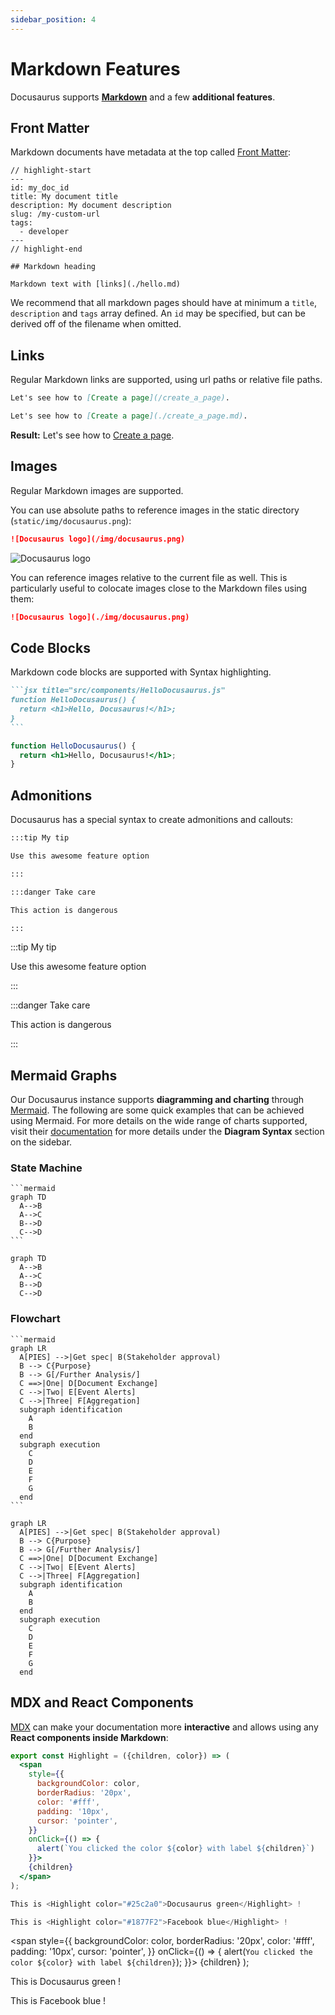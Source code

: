 ```yaml
---
sidebar_position: 4
---
```


# Markdown Features

Docusaurus supports **[Markdown](https://daringfireball.net/projects/markdown/syntax)** and a few **additional
features**.

## Front Matter

Markdown documents have metadata at the top called [Front Matter](https://jekyllrb.com/docs/front-matter/):

```text title="my-doc.md"
// highlight-start
---
id: my_doc_id
title: My document title
description: My document description
slug: /my-custom-url
tags:
  - developer
---
// highlight-end

## Markdown heading

Markdown text with [links](./hello.md)
```

We recommend that all markdown pages should have at minimum a `title`, `description` and `tags` array defined. An `id`
may be specified, but can be derived off of the filename when omitted.

## Links

Regular Markdown links are supported, using url paths or relative file paths.

```md
Let's see how to [Create a page](/create_a_page).
```

```md
Let's see how to [Create a page](./create_a_page.md).
```

**Result:** Let's see how to [Create a page](./create_a_page.md).

## Images

Regular Markdown images are supported.

You can use absolute paths to reference images in the static directory (`static/img/docusaurus.png`):

```md
![Docusaurus logo](/img/docusaurus.png)
```

![Docusaurus logo](/img/docusaurus.png)

You can reference images relative to the current file as well. This is particularly useful to colocate images close to
the Markdown files using them:

```md
![Docusaurus logo](./img/docusaurus.png)
```

## Code Blocks

Markdown code blocks are supported with Syntax highlighting.

````md
```jsx title="src/components/HelloDocusaurus.js"
function HelloDocusaurus() {
  return <h1>Hello, Docusaurus!</h1>;
}
```
````

```jsx title="src/components/HelloDocusaurus.js"
function HelloDocusaurus() {
  return <h1>Hello, Docusaurus!</h1>;
}
```

## Admonitions

Docusaurus has a special syntax to create admonitions and callouts:

```md
:::tip My tip

Use this awesome feature option

:::

:::danger Take care

This action is dangerous

:::
```

:::tip My tip

Use this awesome feature option

:::

:::danger Take care

This action is dangerous

:::

## Mermaid Graphs

Our Docusaurus instance supports **diagramming and charting** through [Mermaid](https://mermaid.js.org). The following
are some quick examples that can be achieved using Mermaid. For more details on the wide range of charts supported,
visit their [documentation](https://mermaid.js.org/intro/) for more details under the **Diagram Syntax** section on the
sidebar.

### State Machine

````text
```mermaid
graph TD
  A-->B
  A-->C
  B-->D
  C-->D
```
````

```mermaid
graph TD
  A-->B
  A-->C
  B-->D
  C-->D
```

### Flowchart

````text
```mermaid
graph LR
  A[PIES] -->|Get spec| B(Stakeholder approval)
  B --> C{Purpose}
  B --> G[/Further Analysis/]
  C ==>|One| D[Document Exchange]
  C -->|Two| E[Event Alerts]
  C -->|Three| F[Aggregation]
  subgraph identification
    A
    B
  end
  subgraph execution
    C
    D
    E
    F
    G
  end
```
````

```mermaid
graph LR
  A[PIES] -->|Get spec| B(Stakeholder approval)
  B --> C{Purpose}
  B --> G[/Further Analysis/]
  C ==>|One| D[Document Exchange]
  C -->|Two| E[Event Alerts]
  C -->|Three| F[Aggregation]
  subgraph identification
    A
    B
  end
  subgraph execution
    C
    D
    E
    F
    G
  end
```

## MDX and React Components

[MDX](https://mdxjs.com/) can make your documentation more **interactive** and allows using any **React components
inside Markdown**:

```jsx
export const Highlight = ({children, color}) => (
  <span
    style={{
      backgroundColor: color,
      borderRadius: '20px',
      color: '#fff',
      padding: '10px',
      cursor: 'pointer',
    }}
    onClick={() => {
      alert(`You clicked the color ${color} with label ${children}`)
    }}>
    {children}
  </span>
);

This is <Highlight color="#25c2a0">Docusaurus green</Highlight> !

This is <Highlight color="#1877F2">Facebook blue</Highlight> !
```

  <span
    style={{
      backgroundColor: color,
      borderRadius: '20px',
      color: '#fff',
      padding: '10px',
      cursor: 'pointer',
    }}
    onClick={() => {
      alert(`You clicked the color ${color} with label ${children}`);
    }}>
    {children}
  </span>
);

This is <Highlight color="#25c2a0">Docusaurus green</Highlight> !

This is <Highlight color="#1877F2">Facebook blue</Highlight> !
